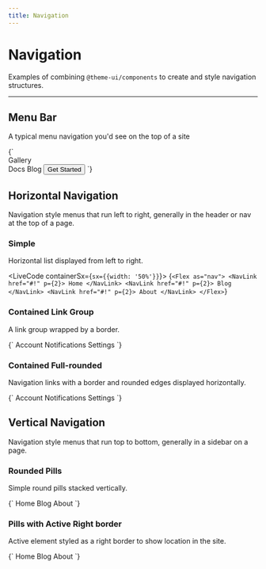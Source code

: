 ```yaml
---
title: Navigation
---
```



# Navigation

Examples of combining `@theme-ui/components` to create and style navigation structures.

---

## Menu Bar

A typical menu navigation you'd see on the top of a site

<LiveCode>
  {`<Flex as="nav" sx={{justifyContent: 'space-between'}}>
  <Flex sx={{ alignItems: 'center' }}>
    <div>
      <NavLink href="#!" sx={{ p: '2', display: 'flex', flexDirection: 'row', alignItems: 'center', fontSize: '2'}}>
        <Logo sx={{ minWidth: 40 }}/> Gallery
      </NavLink>
    </div>
    <NavLink href="#!" p={2}>
      Docs
    </NavLink>
    <NavLink href="#!" p={2}>
      Blog
    </NavLink>
  </Flex>
  <Box sx={{ display: 'flex', placeItems: 'center' }}>
    <Button py={1}>Get Started</Button>
  </Box>
</Flex>`}
</LiveCode>

## Horizontal Navigation

Navigation style menus that run left to right, generally in the header or nav at the top of a page.

### Simple

Horizontal list displayed from left to right.

<LiveCode containerSx={`sx={{width: '50%'}}`}>
  {`<Flex as="nav">
  <NavLink href="#!" p={2}>
    Home
  </NavLink>
  <NavLink href="#!" p={2}>
    Blog
  </NavLink>
  <NavLink href="#!" p={2}>
    About
  </NavLink>
</Flex>`}
</LiveCode>

### Contained Link Group

A link group wrapped by a border.

<LiveCode>
  {`<Flex as="nav" sx={{ width: '100%' }}>
  <NavLink href="#!" sx={{ border: '1px solid', borderColor: 'border', textAlign: 'center', borderTopRightRadius: '0', borderBottomRightRadius: '0' }}>
    Account
  </NavLink>
  <NavLink href="#!" sx={{ border: '1px solid', borderColor: 'border', textAlign: 'center', borderRadius: '0' }}>
    Notifications
  </NavLink>
  <NavLink href="#!" sx={{ border: '1px solid', borderColor: 'border', textAlign: 'center', borderTopLeftRadius: '0', borderBottomLeftRadius: '0' }}>
    Settings
  </NavLink>
</Flex>`}
</LiveCode>

### Contained Full-rounded

Navigation links with a border and rounded edges displayed horizontally.

<LiveCode>
  {`<Flex as="nav" sx={{ width: '100%' }}>
  <NavLink href="#!" sx={{ border: '1px solid', borderColor: 'border', textAlign: 'center', borderRadius: 0,  borderTopLeftRadius: 50, borderBottomLeftRadius: 50  }}>
    Account
  </NavLink>
  <NavLink href="#!" sx={{ border: '1px solid', borderColor: 'border', textAlign: 'center', borderRadius: '0' }}>
    Notifications
  </NavLink>
  <NavLink href="#!" sx={{ border: '1px solid', borderColor: 'border', textAlign: 'center', borderRadius: 0, borderTopRightRadius: 50, borderBottomRightRadius: 50 }}>
    Settings
  </NavLink>
</Flex>`}
</LiveCode>

## Vertical Navigation

Navigation style menus that run top to bottom, generally in a sidebar on a page.

### Rounded Pills

Simple round pills stacked vertically.

<LiveCode>
  {`<Flex as="nav" sx={{ width: '50%', flexDirection: 'column' }}>
  <NavLink href="#!" sx={{ p: 2, borderRadius: '2'}}>
    Home
  </NavLink>
  <NavLink href="#!" sx={{ p: 2, borderRadius: '2'}}>
    Blog
  </NavLink>
  <NavLink href="#!" sx={{ p: 2, borderRadius: '2'}}>
    About
  </NavLink>
</Flex>`}
</LiveCode>

### Pills with Active Right border

Active element styled as a right border to show location in the site.

<LiveCode>
  {`<Flex as="nav" sx={{ width: '50%', flexDirection: 'column', borderRight: '1px solid', borderColor: 'border' }}>
  <NavLink href="#!" sx={{ p: 2, borderRadius: '0', borderRight: '3px solid', borderColor: 'primary', color: 'primary' }}>
    Home
  </NavLink>
  <NavLink href="#!" sx={{ p: 2, borderRadius: '0'}}>
    Blog
  </NavLink>
  <NavLink href="#!" sx={{ p: 2, borderRadius: '0'}}>
    About
  </NavLink>
</Flex>`}
</LiveCode>
